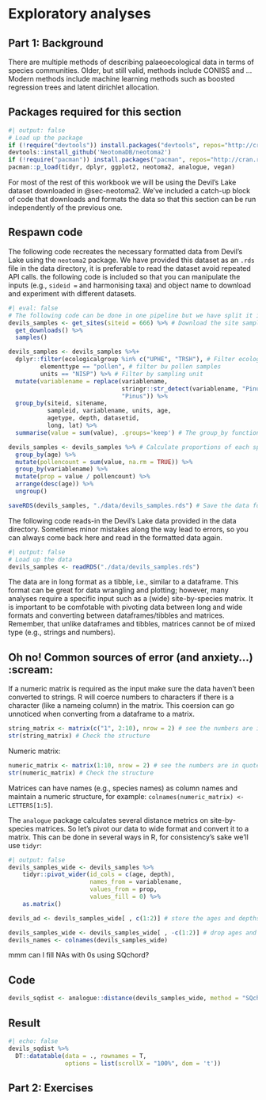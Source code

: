 # Exploratory analyses {#sec-explore}

## Part 1: Background

There are multiple methods of describing palaeoecological data in terms of species communities. Older, but still valid, methods include CONISS and ... Modern methods include machine learning methods such as boosted regression trees and latent dirichlet allocation.


::: {.callout-note}
# Packages required for this section

```r
#| output: false
# Load up the package
if (!require("devtools")) install.packages("devtools", repos="http://cran.r-project.org")
devtools::install_github('NeotomaDB/neotoma2')
if (!require("pacman")) install.packages("pacman", repos="http://cran.r-project.org")
pacman::p_load(tidyr, dplyr, ggplot2, neotoma2, analogue, vegan)
```
:::


For most of the rest of this workbook we will be using the Devil's Lake dataset downloaded in @sec-neotoma2. We've included a catch-up block of code that downloads and formats the data so that this section can be run independently of the previous one. 

::: {.callout-tip}
# Respawn code

The following code recreates the necessary formatted data from Devil's Lake using the `neotoma2` package. We have provided this dataset as an `.rds` file in the data directory, it is preferable to read the dataset avoid repeated API calls. the following code is included so that you can manipulate the inputs (e.g., `sideid = ` and harmonising taxa) and object name to download and experiment with different datasets.

```r
#| eval: false
# The following code can be done in one pipeline but we have split it into chunks to help with readablity
devils_samples <- get_sites(siteid = 666) %>% # Download the site samples data
  get_downloads() %>%
  samples()

devils_samples <- devils_samples %>%+
  dplyr::filter(ecologicalgroup %in% c("UPHE", "TRSH"), # Filter ecological groups by upland heath and trees and shrubs
         elementtype == "pollen", # filter bu pollen samples
         units == "NISP") %>% # Filter by sampling unit
  mutate(variablename = replace(variablename,
                                stringr::str_detect(variablename, "Pinus.*"), # Harmonize Pinus into one group
                                "Pinus")) %>%
  group_by(siteid, sitename,
           sampleid, variablename, units, age,
           agetype, depth, datasetid,
           long, lat) %>%
  summarise(value = sum(value), .groups='keep') # The group_by function will drop columns not used as grouping variables

devils_samples <- devils_samples %>% # Calculate proportions of each species by year group
  group_by(age) %>%
  mutate(pollencount = sum(value, na.rm = TRUE)) %>%
  group_by(variablename) %>%
  mutate(prop = value / pollencount) %>%
  arrange(desc(age)) %>%
  ungroup()

saveRDS(devils_samples, "./data/devils_samples.rds") # Save the data for later
```

The following code reads-in the Devil's Lake data provided in the data directory. Sometimes minor mistakes along the way lead to errors, so you can always come back here and read in the formatted data again.

```r
#| output: false
# Load up the data
devils_samples <- readRDS("./data/devils_samples.rds")

```
:::

The data are in long format as a tibble, i.e., similar to a dataframe. This format can be great for data wrangling and plotting; however, many analyses require a specific input such as a (wide) site-by-species matrix. It is important to be comfotable with pivoting data between long and wide formats and converting between dataframes/tibbles and matrices. Remember, that unlike dataframes and tibbles, matrices cannot be of mixed type (e.g., strings and numbers).

::: {.callout-warning}
# Oh no! Common sources of error (and anxiety...) :scream:

If a numeric matrix is required as the input make sure the data haven't been converted to strings. R will coerce numbers to characters if there is a character (like a nameing column) in the matrix. This coersion can go unnoticed when converting from a dataframe to a matrix.

```r
string_matrix <- matrix(c("1", 2:10), nrow = 2) # see the numbers are in quotes indicating a string? 
str(string_matrix) # Check the structure
```

Numeric matrix:

```r
numeric_matrix <- matrix(1:10, nrow = 2) # see the numbers are in quotes indicating a string? 
str(numeric_matrix) # Check the structure
```

Matrices can have names (e.g., species names) as column names and maintain a numeric structure, for example: `colnames(numeric_matrix) <- LETTERS[1:5]`. 
:::

The `analogue` package calculates several distance metrics on site-by-species matrices. So let's pivot our data to wide format and convert it to a matrix. This can be done in several ways in R, for consistency's sake we'll use `tidyr`:

```r
#| output: false
devils_samples_wide <- devils_samples %>%
    tidyr::pivot_wider(id_cols = c(age, depth),
                       names_from = variablename,
                       values_from = prop,
                       values_fill = 0) %>%
    as.matrix()

devils_ad <- devils_samples_wide[ , c(1:2)] # store the ages and depths separately

devils_samples_wide <- devils_samples_wide[ , -c(1:2)] # drop ages and depth as they are not included in the distance calculations
devils_names <- colnames(devils_samples_wide)

```

mmm can I fill NAs with 0s using SQchord?


::: {.panel-tabset}

## Code

```r
devils_sqdist <- analogue::distance(devils_samples_wide, method = "SQchord")
```

## Result

```r
#| echo: false
devils_sqdist %>%
  DT::datatable(data = ., rownames = T,
                options = list(scrollX = "100%", dom = 't'))
```

:::


## Part 2: Exercises

